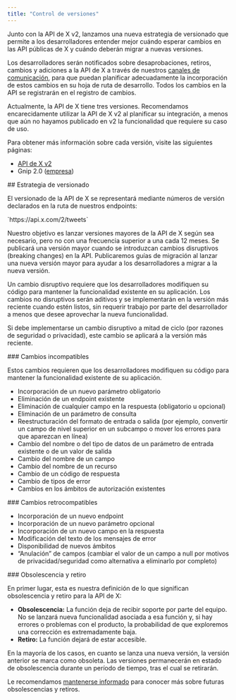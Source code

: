 ```yaml
---
title: "Control de versiones"
---
```


<p>Junto con la API de X v2, lanzamos una nueva estrategia de versionado que permite a los desarrolladores entender mejor cuándo esperar cambios en las API públicas de X y cuándo deberán migrar a nuevas versiones. </p>
<p>Los desarrolladores serán notificados sobre desaprobaciones, retiros, cambios y adiciones a la API de X a través de nuestros <a href="https://developer.x.com/en/updates/stay-informed">canales de comunicación</a>, para que puedan planificar adecuadamente la incorporación de estos cambios en su hoja de ruta de desarrollo. Todos los cambios en la API se registrarán en el registro de cambios.</p>
<p>Actualmente, la API de X tiene tres versiones. Recomendamos encarecidamente utilizar la API de X v2 al planificar su integración, a menos que aún no hayamos publicado en v2 la funcionalidad que requiere su caso de uso. </p>
<p>Para obtener más información sobre cada versión, visite las siguientes páginas:</p>

<ul>
  <li><a href="/es/x-api/introduction">API de X v2</a></li>
  <li>Gnip 2.0 (<a href="/es/x-api/enterprise-gnip-2.0/enterprise-gnip">empresa</a>)</li>
</ul>

<div id="versioning-strategy">
  ## Estrategia de versionado
</div>

<p>El versionado de la API de X se representará mediante números de versión declarados en la ruta de nuestros endpoints:</p>
<p>`https://api.x.com/2/tweets`</p>
<p>Nuestro objetivo es lanzar versiones mayores de la API de X según sea necesario, pero no con una frecuencia superior a una cada 12 meses. Se publicará una versión mayor cuando se introduzcan cambios disruptivos (breaking changes) en la API. Publicaremos guías de migración al lanzar una nueva versión mayor para ayudar a los desarrolladores a migrar a la nueva versión. </p>
<p>Un cambio disruptivo requiere que los desarrolladores modifiquen su código para mantener la funcionalidad existente en su aplicación. Los cambios no disruptivos serán aditivos y se implementarán en la versión más reciente cuando estén listos, sin requerir trabajo por parte del desarrollador a menos que desee aprovechar la nueva funcionalidad.</p>
<p>Si debe implementarse un cambio disruptivo a mitad de ciclo (por razones de seguridad o privacidad), este cambio se aplicará a la versión más reciente.</p>

<div id="breaking-changes">
  ### Cambios incompatibles
</div>

<p>Estos cambios requieren que los desarrolladores modifiquen su código para mantener la funcionalidad existente de su aplicación.</p>

<ul>
  <li>Incorporación de un nuevo parámetro obligatorio</li>
  <li>Eliminación de un endpoint existente</li>
  <li>Eliminación de cualquier campo en la respuesta (obligatorio u opcional)</li>
  <li>Eliminación de un parámetro de consulta</li>
  <li>Reestructuración del formato de entrada o salida (por ejemplo, convertir un campo de nivel superior en un subcampo o mover los errores para que aparezcan en línea)</li>
  <li>Cambio del nombre o del tipo de datos de un parámetro de entrada existente o de un valor de salida</li>
  <li>Cambio del nombre de un campo</li>
  <li>Cambio del nombre de un recurso</li>
  <li>Cambio de un código de respuesta</li>
  <li>Cambio de tipos de error</li>
  <li>Cambios en los ámbitos de autorización existentes</li>
</ul>

<div id="non-breaking-changes">
  ### Cambios retrocompatibles
</div>

<ul>
  <li>Incorporación de un nuevo endpoint</li>
  <li>Incorporación de un nuevo parámetro opcional</li>
  <li>Incorporación de un nuevo campo en la respuesta</li>
  <li>Modificación del texto de los mensajes de error</li>
  <li>Disponibilidad de nuevos ámbitos</li>
  <li>“Anulación” de campos (cambiar el valor de un campo a null por motivos de privacidad/seguridad como alternativa a eliminarlo por completo)</li>
</ul>

<div id="deprecation-and-retirement">
  ### Obsolescencia y retiro
</div>

<p>En primer lugar, esta es nuestra definición de lo que significan obsolescencia y retiro para la API de X:</p>

<ul>
  <li><b>Obsolescencia:</b> La función deja de recibir soporte por parte del equipo. No se lanzará nueva funcionalidad asociada a esa función y, si hay errores o problemas con el producto, la probabilidad de que exploremos una corrección es extremadamente baja. </li>
  <li><b>Retiro:</b> La función dejará de estar accesible.</li>
</ul>

<p>En la mayoría de los casos, en cuanto se lanza una nueva versión, la versión anterior se marca como obsoleta. Las versiones permanecerán en estado de obsolescencia durante un período de tiempo, tras el cual se retirarán. </p>
<p>Le recomendamos <a href="https://developer.x.com/en/updates/stay-informed">mantenerse informado</a> para conocer más sobre futuras obsolescencias y retiros.</p>